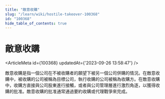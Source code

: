 ```yaml
---
title: "敵意收購"
slug: "/learn/wiki/hostile-takeover-100368"
id: "100368"
hide_table_of_contents: true
---
```



# 敵意收購

<ArticleMeta id={100368} updatedAt={'2023-09-26 13:58:47'} />
<div className='border-solid border-b border-t-0 my-4 border-[var(--ifm-color-gray-300)]' />

敵意收購是指一個公司在不被收購者的願望下被另一個公司併購的情況。在敵意收購中，被收購的公司被稱為目標公司，執行收購的公司被稱為收購方。在敵意收購中，收購方直接與公司股東進行接觸，或者與公司管理層進行激烈角逐，以獲得收購的批准。敵意收購的批准通常通過要約收購或代理戰爭來完成。

